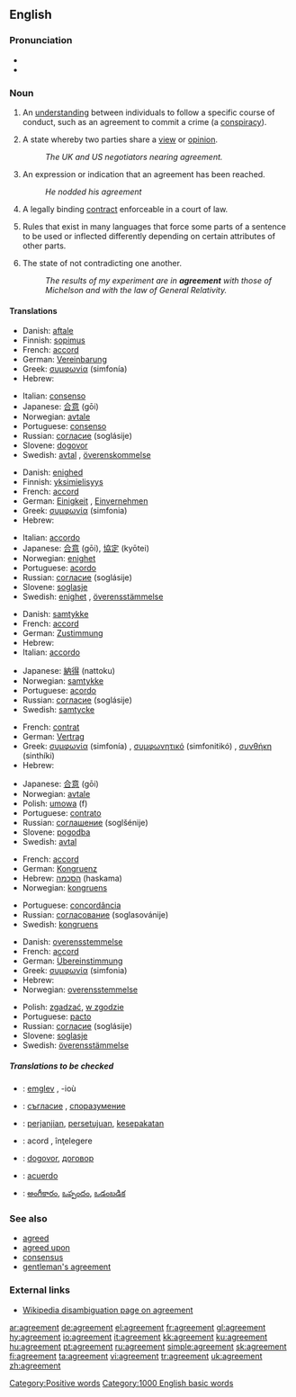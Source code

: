 ==English==

{{rank|sleep|ex|mere|689|agreement|ship|third|evil}}

===Pronunciation===
* {{IPA|/əg'ɹiːmənt/}}
* {{audio|en-us-agreement.ogg|Audio (US)}}

===Noun===
{{en-noun|s|-}}

# {{context|countable}} An [[understanding]] between individuals to follow a specific course of conduct, such as an agreement to commit a crime (a [[conspiracy]]).
# {{context|uncountable}} A state whereby two parties share a [[view]] or [[opinion]].
#: ''The UK and US negotiators nearing agreement.''
# {{context|countable}} An expression or indication that an agreement has been reached.
#: ''He nodded his agreement''
# {{context|law|countable}} A legally binding [[contract]] enforceable in a court of law.
# {{context|linguistics|uncountable}} Rules that exist in many languages that force some parts of a sentence to be used or inflected differently depending on certain attributes of other parts.
# {{context|uncountable}} The state of not contradicting one another.
#: ''The results of my experiment are in '''agreement''' with those of Michelson and with the law of General Relativity.''

====Translations====
{{trans-top|An understanding between individuals}}
*Danish: [[aftale]] {{c}}
*Finnish: [[sopimus]]
*French: [[accord]] {{m}}
*German: [[Vereinbarung]] {{f}}
*Greek: [[συμφωνία]] (simfonía) {{f}}
*Hebrew: {{he-translation|הסכם|heském}} {{m}}
{{trans-mid}}
*Italian: [[consenso]] {{m}}
*Japanese: [[合意]] (gōi)
*Norwegian: [[avtale]] {{m}}
*Portuguese: [[consenso]] {{m}}
*Russian: [[согласие]] (soglásije) {{n}}
*Slovene: [[dogovor]] {{m}}
*Swedish: [[avtal]] {{n}}, [[överenskommelse]] {{c}}
{{trans-bottom}}

{{trans-top|A state whereby two parties share a view or opinion}}
*Danish: [[enighed]] {{c}}
*Finnish: [[yksimielisyys]]
*French: [[accord]] {{m}}
*German: [[Einigkeit]] {{f}}, [[Einvernehmen]] {{n}}
*Greek: [[συμφωνία]] (simfonia) {{f}}
*Hebrew: {{he-translation|הסכמה|haskamá}} {{f}}
{{trans-mid}}
*Italian: [[accordo]] {{m}}
*Japanese: [[合意]] (gōi), [[協定]] (kyōtei)
*Norwegian: [[enighet]] {{m}}
*Portuguese: [[acordo]]
*Russian: [[согласие]] (soglásije) {{n}}
*Slovene: [[soglasje]] {{n}}
*Swedish: [[enighet]] {{c}}, [[överensstämmelse]] {{c}}
{{trans-bottom}}

{{trans-top|An expression or indication that an agreement has been reached}}
*Danish: [[samtykke]] {{n}}
*French: [[accord]] {{m}}
*German: [[Zustimmung]] {{f}}
*Hebrew: {{he-translation|הסכמה|haskamá}} {{f}}
*Italian: [[accordo]] {{m}}
{{trans-mid}}
*Japanese: [[納得]] (nattoku)
*Norwegian: [[samtykke]] {{n}}
*Portuguese: [[acordo]] {{m}}
*Russian: [[согласие]] (soglásije) {{n}}
*Swedish: [[samtycke]] {{n}}
{{trans-bottom}}

{{trans-top|A legally binding contract enforceable in a court of law}}
*French: [[contrat]] {{m}}
*German: [[Vertrag]] {{m}}
*Greek: [[συμφωνία]] (simfonía) {{f}}, [[συμφωνητικό]] (simfonitikó) {{n}}, [[συνθήκη]] (sinthíki) {{f}}
*Hebrew: {{he-translation|הסכם|heském}} {{m}}
{{trans-mid}}
*Japanese: [[合意]] (gōi)
*Norwegian: [[avtale]] {{m}}
*Polish: [[umowa]] (f)
*Portuguese: [[contrato]] {{m}}
*Russian: [[соглашение]] (soglšénije) {{n}}
*Slovene: [[pogodba]] {{f}}
*Swedish: [[avtal]] {{n}}
{{trans-bottom}}

{{trans-top|grammatical agreement}}
*French: [[accord]] {{m}}
*German: [[Kongruenz]] {{f}}
*Hebrew: [[הסכמה]] (haskama) {{f}}
*Norwegian: [[kongruens]] {{m}}
{{trans-mid}}
*Portuguese: [[concordância]] {{f}}
*Russian: [[согласование]] (soglasovánije) {{n}}
*Swedish: [[kongruens]] {{c}}
{{trans-bottom}}

{{trans-top|The state of not contradicting another one}}
*Danish: [[overensstemmelse]] {{c}}
*French: [[accord]] {{m}}
*German: [[Übereinstimmung]] {{f}}
*Greek: [[συμφωνία]] (simfonia) {{f}}
*Hebrew: {{he-translation|הסכמה|haskamá}} {{f}}
*Norwegian: [[overensstemmelse]] {{m}}
{{trans-mid}}
*Polish: [[zgadzać]], [[w zgodzie]]
*Portuguese: [[pacto]] {{m}}
*Russian: [[согласие]] (soglásije) {{n}}
*Slovene: [[soglasje]] {{n}}
*Swedish: [[överensstämmelse]] {{c}}
{{trans-bottom}}

=====Translations to be checked=====
{{checktrans}}
{{top}}
*{{ttbc|Breton}}: [[emglev]] {{m}}, -ioù {{p}}
*{{ttbc|Bulgarian}}: [[съгласие]] {{n}}, [[споразумение]] {{n}}
*{{ttbc|Indonesian}}: [[janji|perjanjian]], [[setuju|persetujuan]], [[sepakat|kesepakatan]]
{{mid}}
*{{ttbc|Romanian}}: acord {{n}}, înţelegere {{f}}
*{{ttbc|Serbian}}: [[dogovor]], [[договор]]
*{{ttbc|Spanish}}: [[acuerdo]]
*{{ttbc|Telugu}}: [[అంగీకారం]], [[ఒప్పందం]], [[ఒడంబడిక]]
{{bottom}}

===See also===
*[[agreed]]
*[[agreed upon]]
*[[consensus]]
*[[gentleman's agreement]]

===External links===
*[[w:agreement|Wikipedia disambiguation page on agreement]]

[[Category:Positive words]]
[[Category:1000 English basic words]]

[[ar:agreement]]
[[de:agreement]]
[[el:agreement]]
[[fr:agreement]]
[[gl:agreement]]
[[hy:agreement]]
[[io:agreement]]
[[it:agreement]]
[[kk:agreement]]
[[ku:agreement]]
[[hu:agreement]]
[[pt:agreement]]
[[ru:agreement]]
[[simple:agreement]]
[[sk:agreement]]
[[fi:agreement]]
[[ta:agreement]]
[[vi:agreement]]
[[tr:agreement]]
[[uk:agreement]]
[[zh:agreement]]
